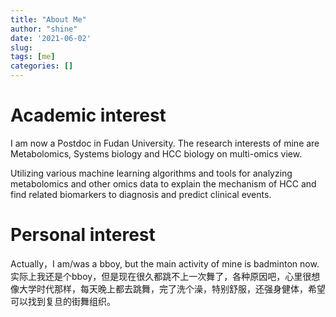 ```yaml
---
title: "About Me"
author: "shine"
date: '2021-06-02'
slug: 
tags: [me]
categories: []
---
```

# Academic interest
I am now a Postdoc in Fudan University. 
The research interests of mine are Metabolomics, Systems biology and HCC biology on multi-omics view.

Utilizing various machine learning algorithms and tools for analyzing metabolomics and other omics data to explain the mechanism of HCC and find related biomarkers to diagnosis and predict clinical events. 


# Personal interest
  Actually，I am/was a bboy, but the main activity of mine is badminton now.  
  实际上我还是个bboy，但是现在很久都跳不上一次舞了，各种原因吧，心里很想像大学时代那样，每天晚上都去跳舞，完了洗个澡，特别舒服，还强身健体，希望可以找到复旦的街舞组织。
  

